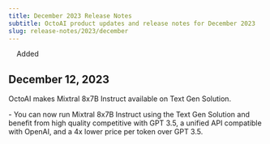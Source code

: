 ```yaml
---
title: December 2023 Release Notes
subtitle: OctoAI product updates and release notes for December 2023
slug: release-notes/2023/december
---
```



<div className='changelog-status'>
<img src="../../assets/icons/plus.svg" width='12' height='12' noZoom />
<span>Added</span>
</div>

## December 12, 2023

OctoAI makes Mixtral 8x7B Instruct available on Text Gen Solution.

<div className="changelog">
    - You can now run Mixtral 8x7B Instruct using the Text Gen Solution and benefit from high quality competitive with GPT 3.5, a unified API compatible with OpenAI, and a 4x lower price per token over GPT 3.5.

</div>